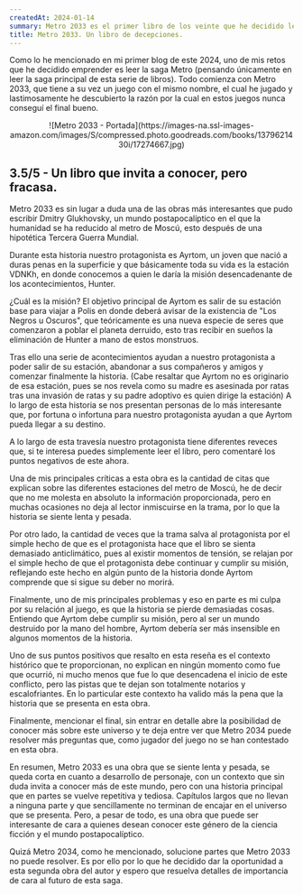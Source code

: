 ```yaml
---
createdAt: 2024-01-14
summary: Metro 2033 es el primer libro de los veinte que he decidido leer este 2024, pero no ha terminado de ser un libro que se queda corto en sus aspiraciones y que, a pesar de tener un contexto interesante, no termina de encajar en la historia que se presenta.
title: Metro 2033. Un libro de decepciones.
---
```


Como lo he mencionado en mi primer blog de este 2024, uno de mis retos que he decidido emprender es leer la saga Metro (pensando únicamente en leer la saga principal de esta serie de libros). Todo comienza con Metro 2033, que tiene a su vez un juego con el mismo nombre, el cual he jugado y lastimosamente he descubierto la razón por la cual en estos juegos nunca conseguí el final bueno.

<center>
![Metro 2033 - Portada](https://images-na.ssl-images-amazon.com/images/S/compressed.photo.goodreads.com/books/1379621430i/17274667.jpg)
</center>

## 3.5/5 - Un libro que invita a conocer, pero fracasa.

Metro 2033 es sin lugar a duda una de las obras más interesantes que pudo escribir Dmitry Glukhovsky, un mundo postapocalíptico en el que la humanidad se ha reducido al metro de Moscú, esto después de una hipotética Tercera Guerra Mundial. 

Durante esta historia nuestro protagonista es Ayrtom, un joven que nació a duras penas en la superficie y que básicamente toda su vida es la estación VDNKh, en donde conocemos a quien le daría la misión desencadenante de los acontecimientos, Hunter.

¿Cuál es la misión? El objetivo principal de Ayrtom es salir de su estación base para viajar a Polis en donde deberá avisar de la existencia de "Los Negros u Oscuros", que teóricamente es una nueva especie de seres que comenzaron a poblar el planeta derruido, esto tras recibir en sueños la eliminación de Hunter a mano de estos monstruos. 

Tras ello una serie de acontecimientos ayudan a nuestro protagonista a poder salir de su estación, abandonar a sus compañeros y amigos y comenzar finalmente la historia. (Cabe resaltar que Ayrtom no es originario de esa estación, pues se nos revela como su madre es asesinada por ratas tras una invasión de ratas y su padre adoptivo es quien dirige la estación) A lo largo de esta historia se nos presentan personas de lo más interesante que, por fortuna o infortuna para nuestro protagonista ayudan a que Ayrtom pueda llegar a su destino.

A lo largo de esta travesía nuestro protagonista tiene diferentes reveces que, si te interesa puedes simplemente leer el libro, pero comentaré los puntos negativos de este ahora.

Una de mis principales críticas a esta obra es la cantidad de citas que explican sobre las diferentes estaciones del metro de Moscú, he de decir que no me molesta en absoluto la información proporcionada, pero en muchas ocasiones no deja al lector inmiscuirse en la trama, por lo que la historia se siente lenta y pesada.

Por otro lado, la cantidad de veces que la trama salva al protagonista por el simple hecho de que es el protagonista hace que el libro se sienta demasiado anticlimático, pues al existir momentos de tensión, se relajan por el simple hecho de que el protagonista debe continuar y cumplir su misión, reflejando este hecho en algún punto de la historia donde Ayrtom comprende que si sigue su deber no morirá.

Finalmente, uno de mis principales problemas y eso en parte es mi culpa por su relación al juego, es que la historia se pierde demasiadas cosas. Entiendo que Ayrtom debe cumplir su misión, pero al ser un mundo destruido por la mano del hombre, Ayrtom debería ser más insensible en algunos momentos de la historia. 

Uno de sus puntos positivos que resalto en esta reseña es el contexto histórico que te proporcionan, no explican en ningún momento como fue que ocurrió, ni mucho menos que fue lo que desencadena el inicio de este conflicto, pero las pistas que te dejan son totalmente notarios y escalofriantes. En lo particular este contexto ha valido más la pena que la historia que se presenta en esta obra. 

Finalmente, mencionar el final, sin entrar en detalle abre la posibilidad de conocer más sobre este universo y te deja entre ver que Metro 2034 puede resolver más preguntas que, como jugador del juego no se han contestado en esta obra.

En resumen, Metro 2033 es una obra que se siente lenta y pesada, se queda corta en cuanto a desarrollo de personaje, con un contexto que sin duda invita a conocer más de este mundo, pero con una historia principal que en partes se vuelve repetitiva y tediosa. Capítulos largos que no llevan a ninguna parte y que sencillamente no terminan de encajar en el universo que se presenta. Pero, a pesar de todo, es una obra que puede ser interesante de cara a quienes desean conocer este género de la ciencia ficción y el mundo postapocalíptico.

Quizá Metro 2034, como he mencionado, solucione partes que Metro 2033 no puede resolver. Es por ello por lo que he decidido dar la oportunidad a esta segunda obra del autor y espero que resuelva detalles de importancia de cara al futuro de esta saga.